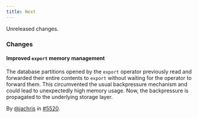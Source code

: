 ```yaml
---
title: Next
---
```


Unreleased changes.

### Changes

#### Improved `export` memory management

The database partitions opened by the `export` operator previously read and
forwarded their entire contents to `export` without waiting for the operator to
forward them. This circumvented the usual backpressure mechanism and could lead
to unexpectedly high memory usage. Now, the backpressure is propagated to the
underlying storage layer.

By [@jachris](https://github.com/jachris) in [#5520](https://github.com/tenzir/tenzir/pull/5520).
